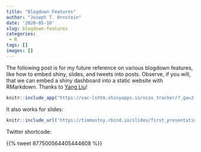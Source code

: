 ```yaml
---
title: "Blogdown Features"
author: "Joseph T. Ornstein"
date: '2020-05-10'
slug: blogdown-features
categories: 
 - R
tags: []
images: []
---
```


The following post is for my future reference on various blogdown features, like how to embed shiny, slides, and tweets into posts. Observe, if you will, that we can embed a shiny dashboard into a static website with RMarkdown. Thanks to [Yang Liu](https://liuyanguu.github.io/post/2019/02/24/shiny-in-blogdown/#my-shiny-app-example)!


```r
knitr::include_app("https://vac-lshtm.shinyapps.io/ncov_tracker/?_ga=2.126674445.1246084674.1588877732-1324960155.1586370896", height = "600px")
```

It also works for slides:

```r
knitr::include_url('https://timmastny.rbind.io/slides/first_presentation#2')
```

Twitter shortcode: 

{{% tweet 877500564405444608 %}}
